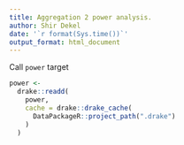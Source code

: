 ```yaml
---
title: Aggregation 2 power analysis.
author: Shir Dekel
date: '`r format(Sys.time())`'
output_format: html_document
---
```


Call `power` target

```r
power <-
  drake::readd(
    power,
    cache = drake::drake_cache(
      DataPackageR::project_path(".drake")
    )
  )
```

